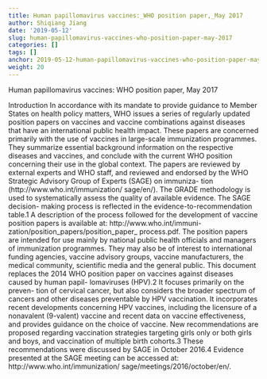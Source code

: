 ```yaml
---
title: Human papillomavirus vaccines:_WHO position paper,_May 2017
author: Shiqiang Jiang
date: '2019-05-12'
slug: human-papillomavirus-vaccines-who-position-paper-may-2017
categories: []
tags: []
anchor: 2019-05-12-human-papillomavirus-vaccines-who-position-paper-may-2017
weight: 20
---
```


Human papillomavirus vaccines: WHO position paper, May 2017

Introduction
In accordance with its mandate to provide guidance to Member States on health policy matters, WHO issues a series of regularly updated position papers on vaccines and vaccine combinations against diseases that have an international public health impact. These papers are concerned primarily with the use of vaccines in large-scale immunization programmes. They summarize essential background information on the respective diseases and vaccines, and conclude with the current WHO position concerning their use in the global context.
The papers are reviewed by external experts and WHO staff, and reviewed and endorsed by the WHO Strategic Advisory Group of Experts (SAGE) on immuniza- tion (http://www.who.int/immunization/ sage/en/). The GRADE methodology is used to systematically assess the quality of available evidence. The SAGE decision- making process is reflected in the evidence-to-recommendation table.1 A description of the process followed for the development of vaccine position papers is available at: http://www.who.int/immuni- zation/position_papers/position_paper_ process.pdf.
The position papers are intended for use mainly by national public health officials and managers of immunization programmes. They may also be of interest to international funding agencies, vaccine advisory groups, vaccine manufacturers, the medical community, scientific media and the general public.
This document replaces the 2014 WHO position paper on vaccines against diseases caused by human papil- lomaviruses (HPV).2 It focuses primarily on the preven- tion of cervical cancer, but also considers the broader spectrum of cancers and other diseases preventable by HPV vaccination. It incorporates recent developments concerning HPV vaccines, including the licensure of a nonavalent (9-valent) vaccine and recent data on vaccine effectiveness, and provides guidance on the choice of vaccine. New recommendations are proposed regarding vaccination strategies targeting girls only or both girls and boys, and vaccination of multiple birth cohorts.3 These recommendations were discussed by SAGE in October 2016.4 Evidence presented at the SAGE meeting can be accessed at: http://www.who.int/immunization/ sage/meetings/2016/october/en/.

